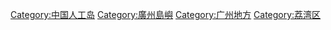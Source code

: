 {{Commonscat|Shamian Island|沙面岛}}

{{catmore}}

[[Category:中国人工岛‎|Category:中国人工岛‎]]
[[Category:廣州島嶼|Category:廣州島嶼]]
[[Category:广州地方|Category:广州地方]]
[[Category:荔湾区|Category:荔湾区]]